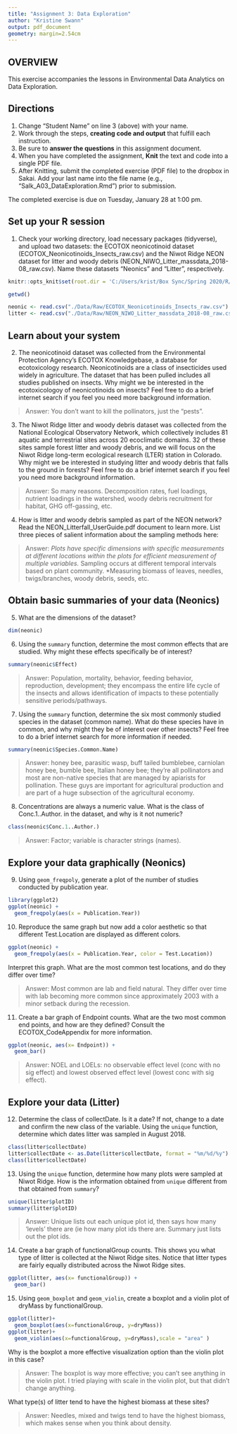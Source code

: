 ```yaml
---
title: "Assignment 3: Data Exploration"
author: "Kristine Swann"
output: pdf_document
geometry: margin=2.54cm
---
```


## OVERVIEW

This exercise accompanies the lessons in Environmental Data Analytics on Data Exploration. 

## Directions
1. Change "Student Name" on line 3 (above) with your name.
3. Work through the steps, **creating code and output** that fulfill each instruction.
4. Be sure to **answer the questions** in this assignment document.
6. When you have completed the assignment, **Knit** the text and code into a single PDF file.
8. After Knitting, submit the completed exercise (PDF file) to the dropbox in Sakai. Add your last name into the file name (e.g., "Salk_A03_DataExploration.Rmd") prior to submission.

The completed exercise is due on Tuesday, January 28 at 1:00 pm.


## Set up your R session

1. Check your working directory, load necessary packages (tidyverse), and upload two datasets: the ECOTOX neonicotinoid dataset (ECOTOX_Neonicotinoids_Insects_raw.csv) and the Niwot Ridge NEON dataset for litter and woody debris (NEON_NIWO_Litter_massdata_2018-08_raw.csv). Name these datasets "Neonics" and "Litter", respectively. 
```r
knitr::opts_knit$set(root.dir = 'C:/Users/krist/Box Sync/Spring 2020/R/Environmental_Data_Analytics_2020')
```
```r
getwd()

neonic <- read.csv("./Data/Raw/ECOTOX_Neonicotinoids_Insects_raw.csv")
litter <- read.csv("./Data/Raw/NEON_NIWO_Litter_massdata_2018-08_raw.csv")
```

## Learn about your system

2. The neonicotinoid dataset was collected from the Environmental Protection Agency's ECOTOX Knowledgebase, a database for ecotoxicology research. Neonicotinoids are a class of insecticides used widely in agriculture. The dataset that has been pulled includes all studies published on insects. Why might we be interested in the ecotoxicologoy of neonicotinoids on insects? Feel free to do a brief internet search if you feel you need more background information. 

> Answer: You don't want to kill the pollinators, just the "pests". 

3. The Niwot Ridge litter and woody debris dataset was collected from the National Ecological Observatory Network, which collectively includes 81 aquatic and terrestrial sites across 20 ecoclimatic domains. 32 of these sites sample forest litter and woody debris, and we will focus on the Niwot Ridge long-term ecological research (LTER) station in Colorado. Why might we be interested in studying litter and woody debris that falls to the ground in forests? Feel free to do a brief internet search if you feel you need more background information. 

> Answer: So many reasons. Decomposition rates, fuel loadings, nutrient loadings in the watershed, woody debris recruitment for habitat, GHG off-gassing, etc. 

4. How is litter and woody debris sampled as part of the NEON network? Read the NEON_Litterfall_UserGuide.pdf document to learn more. List three pieces of salient information about the sampling methods here: 

> Answer: 
*Plots have specific dimensions with specific measurements at different locations within the plots for efficient measurement of multiple variables.
*Sampling occurs at different temporal intervals based on plant community.
*Measuring biomass of leaves, needles, twigs/branches, woody debris, seeds, etc. 

## Obtain basic summaries of your data (Neonics)

5. What are the dimensions of the dataset?

```r
dim(neonic)
```

6. Using the `summary` function, determine the most common effects that are studied. Why might these effects specifically be of interest?
```r
summary(neonic$Effect)
```

> Answer: Population, mortality, behavior, feeding behavior, reproduction, development; they encompass the entire life cycle of the insects and allows identification of impacts to these potentially sensitive periods/pathways.

7. Using the `summary` function, determine the six most commonly studied species in the dataset (common name). What do these species have in common, and why might they be of interest over other insects? Feel free to do a brief internet search for more information if needed.

```r
summary(neonic$Species.Common.Name)

```
 
> Answer: honey bee, parasitic wasp, buff tailed bumblebee, carniolan honey bee, bumble bee, Italian honey bee; they're all pollinators and most are non-native species that are managed by apiarists for pollination. These guys are important for agricultural production and are part of a huge subsection of the agricultural economy. 

8. Concentrations are always a numeric value. What is the class of Conc.1..Author. in the dataset, and why is it not numeric?

```r
class(neonic$Conc.1..Author.)

```

> Answer: Factor; variable is character strings (names).



## Explore your data graphically (Neonics)

9. Using `geom_freqpoly`, generate a plot of the number of studies conducted by publication year. 
```r
library(ggplot2)
ggplot(neonic) + 
  geom_freqpoly(aes(x = Publication.Year))
```

10. Reproduce the same graph but now add a color aesthetic so that different Test.Location are displayed as different colors.
```r
ggplot(neonic) + 
  geom_freqpoly(aes(x = Publication.Year, color = Test.Location))
```

Interpret this graph. What are the most common test locations, and do they differ over time?

> Answer: Most common are lab and field natural. They differ over time with lab becoming more common since approximately 2003 with a minor setback during the recession. 

11. Create a bar graph of Endpoint counts. What are the two most common end points, and how are they defined? Consult the ECOTOX_CodeAppendix for more information. 

```r
ggplot(neonic, aes(x= Endpoint)) +
  geom_bar()
```

> Answer: NOEL and LOELs: no observable effect level (conc with no sig effect) and lowest observed effect level (lowest conc with sig effect).  
>

## Explore your data (Litter)

12. Determine the class of collectDate. Is it a date? If not, change to a date and confirm the new class of the variable. Using the `unique` function, determine which dates litter was sampled in August 2018. 
```r
class(litter$collectDate)
litter$collectDate <- as.Date(litter$collectDate, format = "%m/%d/%y")
class(litter$collectDate)
```

13. Using the `unique` function, determine how many plots were sampled at Niwot Ridge. How is the information obtained from `unique` different from that obtained from `summary`?

```r
unique(litter$plotID)
summary(litter$plotID)

```

> Answer: Unique lists out each unique plot id, then says how many 'levels' there are (ie how many plot ids there are. Summary just lists out the plot ids.

14. Create a bar graph of functionalGroup counts. This shows you what type of litter is collected at the Niwot Ridge sites. Notice that litter types are fairly equally distributed across the Niwot Ridge sites.
```r
ggplot(litter, aes(x= functionalGroup)) +
  geom_bar()
```

15. Using `geom_boxplot` and `geom_violin`, create a boxplot and a violin plot of dryMass by functionalGroup. 
```r
ggplot(litter)+
  geom_boxplot(aes(x=functionalGroup, y=dryMass))
ggplot(litter)+
  geom_violin(aes(x=functionalGroup, y=dryMass),scale = "area" )
```

Why is the boxplot a more effective visualization option than the violin plot in this case?

> Answer: The boxplot is way more effective; you can't see anything in the violin plot. I tried playing with scale in the violin plot, but that didn't change anything. 

What type(s) of litter tend to have the highest biomass at these sites? 

> Answer: Needles, mixed and twigs tend to have the highest biomass, which makes sense when you think about density.